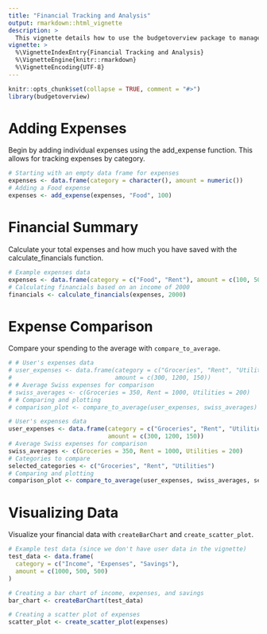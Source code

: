 ```yaml
---
title: "Financial Tracking and Analysis"
output: rmarkdown::html_vignette
description: >
  This vignette details how to use the budgetoverview package to manage financial data, create visualizations, and compare expenses to average spending.
vignette: >
  %\VignetteIndexEntry{Financial Tracking and Analysis}
  %\VignetteEngine{knitr::rmarkdown}
  %\VignetteEncoding{UTF-8}
---
```


```r
knitr::opts_chunk$set(collapse = TRUE, comment = "#>")
library(budgetoverview)
```

# Adding Expenses

Begin by adding individual expenses using the add_expense function. This allows for tracking expenses by category.

```r
# Starting with an empty data frame for expenses
expenses <- data.frame(category = character(), amount = numeric())
# Adding a Food expense
expenses <- add_expense(expenses, "Food", 100)

```

# Financial Summary

Calculate your total expenses and how much you have saved with the calculate_financials function.

```r
# Example expenses data
expenses <- data.frame(category = c("Food", "Rent"), amount = c(100, 500))
# Calculating financials based on an income of 2000
financials <- calculate_financials(expenses, 2000)
```

# Expense Comparison

Compare your spending to the average with `compare_to_average`.

```r
# # User's expenses data
# user_expenses <- data.frame(category = c("Groceries", "Rent", "Utilities"),
#                             amount = c(300, 1200, 150))
# # Average Swiss expenses for comparison
# swiss_averages <- c(Groceries = 350, Rent = 1000, Utilities = 200)
# # Comparing and plotting
# comparison_plot <- compare_to_average(user_expenses, swiss_averages)

```

```r
# User's expenses data
user_expenses <- data.frame(category = c("Groceries", "Rent", "Utilities"),
                            amount = c(300, 1200, 150))
# Average Swiss expenses for comparison
swiss_averages <- c(Groceries = 350, Rent = 1000, Utilities = 200)
# Categories to compare
selected_categories <- c("Groceries", "Rent", "Utilities")
# Comparing and plotting
comparison_plot <- compare_to_average(user_expenses, swiss_averages, selected_categories)

```

# Visualizing Data

Visualize your financial data with `createBarChart` and `create_scatter_plot`.

```r
# Example test data (since we don't have user data in the vignette)
test_data <- data.frame(
  category = c("Income", "Expenses", "Savings"),
  amount = c(1000, 500, 500)
)

# Creating a bar chart of income, expenses, and savings
bar_chart <- createBarChart(test_data)

# Creating a scatter plot of expenses
scatter_plot <- create_scatter_plot(expenses)
```
